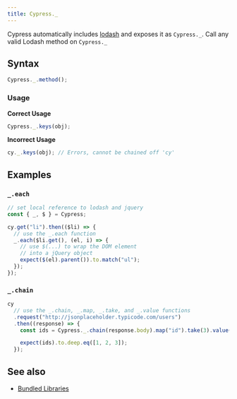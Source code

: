 ```yaml
---
title: Cypress._
---
```


Cypress automatically includes [lodash](https://lodash.com/) and exposes it as
`Cypress._`. Call any valid Lodash method on `Cypress._`

## Syntax

```javascript
Cypress._.method();
```

### Usage

**<Icon name="check-circle" color="green" /> Correct Usage**

```javascript
Cypress._.keys(obj);
```

**<Icon name="exclamation-triangle" color="red" /> Incorrect Usage**

```javascript
cy._.keys(obj); // Errors, cannot be chained off 'cy'
```

## Examples

### `_.each`

```javascript
// set local reference to lodash and jquery
const { _, $ } = Cypress;

cy.get("li").then(($li) => {
  // use the _.each function
  _.each($li.get(), (el, i) => {
    // use $(...) to wrap the DOM element
    // into a jQuery object
    expect($(el).parent()).to.match("ul");
  });
});
```

### `_.chain`

```javascript
cy
  // use the _.chain, _.map, _.take, and _.value functions
  .request("http://jsonplaceholder.typicode.com/users")
  .then((response) => {
    const ids = Cypress._.chain(response.body).map("id").take(3).value();

    expect(ids).to.deep.eq([1, 2, 3]);
  });
```

## See also

- [Bundled Libraries](/guides/references/bundled-libraries)
